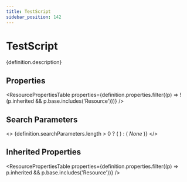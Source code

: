 ```yaml
---
title: TestScript
sidebar_position: 142
---
```



# TestScript

<p>{definition.description}</p>

## Properties

<ResourcePropertiesTable properties={definition.properties.filter((p) => !(p.inherited && p.base.includes('Resource')))} />

## Search Parameters

<>
  {definition.searchParameters.length > 0 ? (
    <SearchParamsTable searchParams={definition.searchParameters} />
  ) : (
    <em>None</em>
  )}
</>

## Inherited Properties

<ResourcePropertiesTable properties={definition.properties.filter((p) => p.inherited && p.base.includes('Resource'))} />


